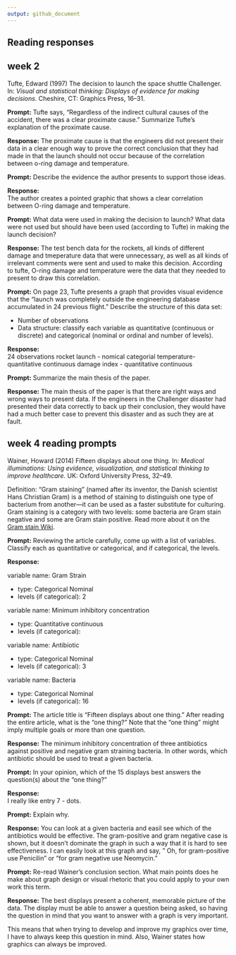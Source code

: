 ```yaml
---
output: github_document
---
```


## Reading responses 

## week 2

Tufte, Edward (1997) The decision to launch the space shuttle Challenger.
In: *Visual and statistical thinking: Displays of evidence for making
decisions.* Cheshire, CT: Graphics Press, 16--31.

**Prompt:** Tufte says, "Regardless of the indirect cultural
causes of the accident, there was a clear proximate cause."
Summarize Tufte's explanation of the proximate cause.  

**Response:** 
The proximate cause is that the engineers did not present their data in a clear enough way to prove the correct conclusion that they had made in that the launch should not occur because of the correlation between o-ring damage and temperature.

**Prompt:** Describe the evidence the author presents to 
support those ideas.

**Response:**  
The author creates a pointed graphic that shows a clear correlation between O-ring damage and temperature.

**Prompt:** What data were used in making the decision to launch? What data 
were not used but should have been used (according to Tufte) in making the
launch decision?

**Response:** 
The test bench data for the rockets, all kinds of different damage and tmeperature data that were unnecessary, as well as all kinds of irrelevant comments were sent and used to make this decision. According to tufte, O-ring damage and temperature were the data that they needed to present to draw this correlation.


**Prompt:** On page 23, Tufte presents a graph that provides visual evidence
that the "launch was completely outside the engineering database accumulated 
in 24 previous flight." Describe the structure of this data set:

- Number of observations 
- Data structure: classify each variable as quantitative (continuous or discrete) and categorical (nominal or ordinal and number of levels). 

**Response:**  
24 observations
rocket launch - nomical categorial
temperature-quantitative continuous
damage index - quantitative continuous


**Prompt:** Summarize the main thesis of the paper.  

**Response:** 
The main thesis of the paper is that there are right ways and wrong ways to present data. If the engineers in the Challenger disaster had presented their data correctly to back up their conclusion, they would have had a much better case to prevent this disaster and as such they are at fault.


## week 4 reading prompts  

Wainer, Howard (2014) Fifteen displays about one thing. In: *Medical
illuminations: Using evidence, visualization, and statistical thinking to
improve healthcare.* UK: Oxford University Press, 32--49.

Definition: "Gram staining" (named after its inventor, the Danish scientist 
Hans Christian Gram) is a method of staining to distinguish one type of 
bacterium from another---it can be used as a faster substitute for culturing. 
Gram staining is a category with two levels: some bacteria are Gram stain 
negative and some are Gram stain positive. Read more about it on the  
[Gram stain Wiki](https://en.wikipedia.org/wiki/Gram_stain).  



**Prompt:** Reviewing the article carefully, come up with a list of variables. 
Classify each as quantitative or categorical, and if categorical, the levels. 

**Response:** 

variable name: Gram Strain

- type: Categorical Nominal
- levels (if categorical): 2   

variable name:  Minimum inhibitory concentration

- type: Quantitative continuous
- levels (if categorical):    

variable name: Antibiotic

- type: Categorical Nominal
- levels (if categorical): 3


variable name: Bacteria

- type: Categorical Nominal
- levels (if categorical): 16


 
**Prompt:** The article title is "Fifteen displays about one thing." After 
reading the entire article, what is the "one thing?" Note that the "one thing" 
might imply multiple goals or more than one question. 

**Response:** 
The minimum inhibitory concentration of three antibiotics against positive and negative gram straining bacteria. In other words, which antibiotic should be used to treat a given bacteria.



**Prompt:** In your opinion, which of the 15 displays best answers the 
question(s) about the "one thing?"

**Response:**  
I really like entry 7 - dots. 



**Prompt:** Explain why.  

**Response:** 
You can look at a given bacteria and easil see which of the antibiotics would be effective. The gram-positive and gram negative case is shown, but it doesn't dominate the graph in such a way that it is hard to see effectiveness. I can easily look at this graph and say, " Oh, for gram-positive use Penicilin" or "for gram negative use Neomycin."




**Prompt:** Re-read Wainer's conclusion section. What main points does he make 
about graph design or visual rhetoric that you could apply to your own work 
this term. 

**Response:** 
The best displays present a coherent, memorable picture of the data. The display must be able to answer a question being asked, so having the question in mind that you want to answer with a graph is very important. 

This means that when trying to develop and improve my graphics over time, I have to always keep this question in mind. Also, Wainer states how graphics can always be improved.

